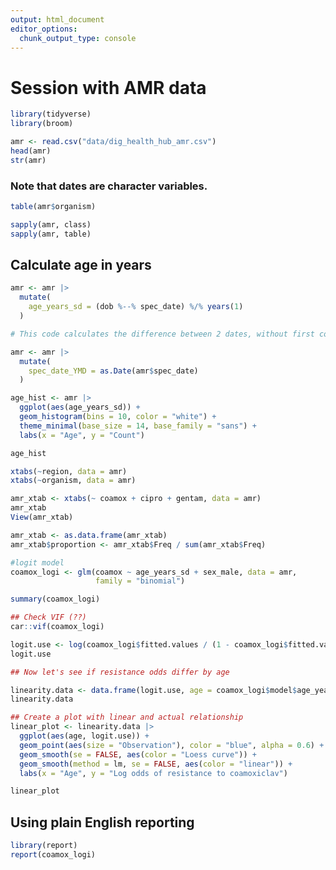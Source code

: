 ```yaml
---
output: html_document
editor_options: 
  chunk_output_type: console
---
```

# Session with AMR data

```r
library(tidyverse)
library(broom)
```


```r
amr <- read.csv("data/dig_health_hub_amr.csv")
head(amr)
str(amr)
```

### Note that dates are character variables.

```r
table(amr$organism)
```

```r
sapply(amr, class)
sapply(amr, table)
```


## Calculate age in years

```r
amr <- amr |> 
  mutate(
    age_years_sd = (dob %--% spec_date) %/% years(1)
  )

# This code calculates the difference between 2 dates, without first converting the variables to numeric. They are characters but we are still doing this. 
```


```r
amr <- amr |> 
  mutate(
    spec_date_YMD = as.Date(amr$spec_date)
  )


```


```r
age_hist <- amr |> 
  ggplot(aes(age_years_sd)) +
  geom_histogram(bins = 10, color = "white") +
  theme_minimal(base_size = 14, base_family = "sans") +
  labs(x = "Age", y = "Count")

age_hist
```


```r
xtabs(~region, data = amr)
xtabs(~organism, data = amr)
```


```r
amr_xtab <- xtabs(~ coamox + cipro + gentam, data = amr)
amr_xtab
View(amr_xtab)

amr_xtab <- as.data.frame(amr_xtab)
amr_xtab$proportion <- amr_xtab$Freq / sum(amr_xtab$Freq)
```


```r
#logit model
coamox_logi <- glm(coamox ~ age_years_sd + sex_male, data = amr,
                   family = "binomial")

summary(coamox_logi)

## Check VIF (??)
car::vif(coamox_logi)

logit.use <- log(coamox_logi$fitted.values / (1 - coamox_logi$fitted.values))
logit.use

## Now let's see if resistance odds differ by age

linearity.data <- data.frame(logit.use, age = coamox_logi$model$age_years_sd)
linearity.data

## Create a plot with linear and actual relationship
linear_plot <- linearity.data |> 
  ggplot(aes(age, logit.use)) +
  geom_point(aes(size = "Observation"), color = "blue", alpha = 0.6) +
  geom_smooth(se = FALSE, aes(color = "Loess curve")) +
  geom_smooth(method = lm, se = FALSE, aes(color = "linear")) +
  labs(x = "Age", y = "Log odds of resistance to coamoxiclav")

linear_plot

```


## Using plain English reporting 

```r
library(report)
report(coamox_logi)
```





